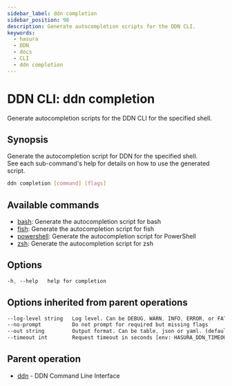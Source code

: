 ```yaml
---
sidebar_label: ddn completion
sidebar_position: 98
description: Generate autocompletion scripts for the DDN CLI.
keywords:
  - hasura
  - DDN
  - docs
  - CLI
  - ddn completion
---
```


# DDN CLI: ddn completion

Generate autocompletion scripts for the DDN CLI for the specified shell.

## Synopsis

Generate the autocompletion script for DDN for the specified shell.  
See each sub-command's help for details on how to use the generated script.

```bash
ddn completion [command] [flags]
```

## Available commands

- [bash](/cli/commands/ddn_completion_bash): Generate the autocompletion script for bash
- [fish](/cli/commands/ddn_completion_fish): Generate the autocompletion script for fish
- [powershell](/cli/commands/ddn_completion_powershell): Generate the autocompletion script for PowerShell
- [zsh](/cli/commands/ddn_completion_zsh): Generate the autocompletion script for zsh

## Options

```sass
-h, --help   help for completion
```
## Options inherited from parent operations

```sass
--log-level string   Log level. Can be DEBUG, WARN, INFO, ERROR, or FATAL. (default "INFO")
--no-prompt          Do not prompt for required but missing flags
--out string         Output format. Can be table, json or yaml. (default "table")
--timeout int        Request timeout in seconds [env: HASURA_DDN_TIMEOUT] (default 100)
```

## Parent operation

- [ddn](/cli/commands/ddn) - DDN Command Line Interface